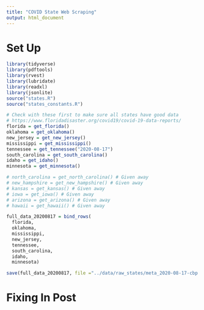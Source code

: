 ```yaml
---
title: "COVID State Web Scraping"
output: html_document
---
```


# Set Up

```r
library(tidyverse)
library(pdftools)
library(rvest)
library(lubridate)
library(readxl)
library(jsonlite)
source("states.R")
source("states_constants.R")
```

```r
# Check with these first to make sure all states have good data
# https://www.floridadisaster.org/covid19/covid-19-data-reports/
florida = get_florida()
oklahoma = get_oklahoma()
new_jersey = get_new_jersey()
mississippi = get_mississippi()
tennessee = get_tennessee("2020-08-17")
south_carolina = get_south_carolina()
idaho = get_idaho()
minnesota = get_minnesota()

# north_carolina = get_north_carolina() # Given away
# new_hampshire = get_new_hampshire() # Given away
# kansas = get_kansas() # Given away
# iowa = get_iowa() # Given away
# arizona = get_arizona() # Given away
# hawaii = get_hawaii() # Given away
```

```r
full_data_20200817 = bind_rows(
  florida,
  oklahoma,
  mississippi,
  new_jersey,
  tennessee,
  south_carolina,
  idaho,
  minnesota)
```

```r
save(full_data_20200817, file ="../data/raw_states/meta_2020-08-17-cbp.rda")
```

# Fixing In Post

```r

```


